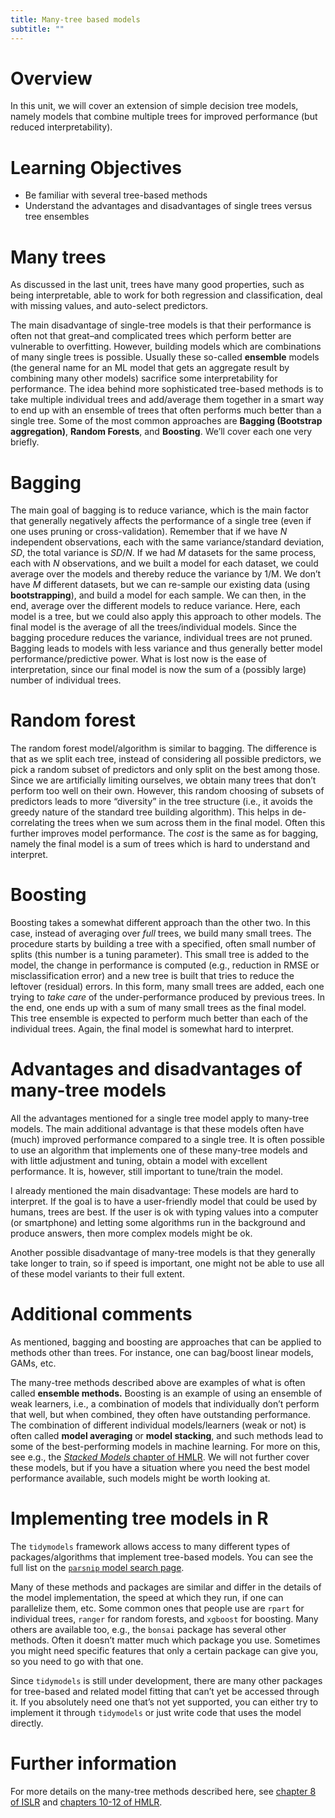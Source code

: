 ```yaml
---
title: Many-tree based models 
subtitle: ""
---
```



# Overview
In this unit, we will cover an extension of simple decision tree models, namely models that combine multiple trees for improved performance (but reduced interpretability).

# Learning Objectives
* Be familiar with several tree-based methods
* Understand the advantages and disadvantages of single trees versus tree ensembles


# Many trees 

As discussed in the last unit, trees have many good properties, such as being interpretable, able to work for both regression and classification, deal with missing values, and auto-select predictors.

The main disadvantage of single-tree models is that their performance is often not that great--and complicated trees which perform better are vulnerable to overfitting. However, building models which are combinations of many single trees is possible. Usually these so-called **ensemble** models (the general name for an ML model that gets an aggregate result by combining many other models) sacrifice some interpretability for performance. The idea behind more sophisticated tree-based methods is to take multiple individual trees and add/average them together in a smart way to end up with an ensemble of trees that often performs much better than a single tree. Some of the most common approaches are **Bagging (Bootstrap aggregation)**, **Random Forests**, and **Boosting**. We'll cover each one very briefly. 


# Bagging

The main goal of bagging is to reduce variance, which is the main factor that generally negatively affects the performance of a single tree (even if one uses pruning or cross-validation). Remember that if we have _N_ independent observations, each with the same variance/standard deviation, _SD_, the total variance is _SD_/_N_. If we had _M_ datasets for the same process, each with _N_ observations, and we built a model for each dataset, we could average over the models and thereby reduce the variance by 1/M. We don't have _M_ different datasets, but we can re-sample our existing data (using **bootstrapping**), and build a model for each sample. We can then, in the end, average over the different models to reduce variance. Here, each model is a tree, but we could also apply this approach to other models. The final model is the average of all the trees/individual models. Since the bagging procedure reduces the variance, individual trees are not pruned. Bagging leads to models with less variance and thus generally better model performance/predictive power. What is lost now is the ease of interpretation, since our final model is now the sum of a (possibly large) number of individual trees.


# Random forest

The random forest model/algorithm is similar to bagging. The difference is that as we split each tree, instead of considering all possible predictors, we pick a random subset of predictors and only split on the best among those. Since we are artificially limiting ourselves, we obtain many trees that don't perform too well on their own. However, this random choosing of subsets of predictors leads to more "diversity" in the tree structure (i.e., it avoids the greedy nature of the standard tree building algorithm). This helps in de-correlating the trees when we sum across them in the final model. Often this further improves model performance. The _cost_ is the same as for bagging, namely the final model is a sum of trees which is hard to understand and interpret.


# Boosting

Boosting takes a somewhat different approach than the other two. In this case, instead of averaging over _full_ trees, we build many small trees. The procedure starts by building a tree with a specified, often small number of splits (this number is a tuning parameter). This small tree is added to the model, the change in performance is computed (e.g., reduction in RMSE or misclassification error) and a new tree is built that tries to reduce the leftover (residual) errors. In this form, many small trees are added, each one trying to _take care_ of the under-performance produced by previous trees. In the end, one ends up with a sum of many small trees as the final model. This tree ensemble is expected to perform much better than each of the individual trees. Again, the final model is somewhat hard to interpret.



# Advantages and disadvantages of many-tree models  

All the advantages mentioned for a single tree model apply to many-tree models. The main additional advantage is that these models often have (much) improved performance compared to a single tree. It is often possible to use an algorithm that implements one of these many-tree models and with little adjustment and tuning, obtain a model with excellent performance. It is, however, still important to tune/train the model.

I already mentioned the main disadvantage: These models are hard to interpret. If the goal is to have a user-friendly model that could be used by humans, trees are best. If the user is ok with typing values into a computer (or smartphone) and letting some algorithms run in the background and produce answers, then more complex models might be ok.

Another possible disadvantage of many-tree models is that they generally take longer to train, so if speed is important, one might not be able to use all of these model variants to their full extent.


# Additional comments

As mentioned, bagging and boosting are approaches that can be applied to methods other than trees. For instance, one can bag/boost linear models, GAMs, etc.

The many-tree methods described above are examples of what is often called **ensemble methods.**  Boosting is an example of using an ensemble of weak learners, i.e., a combination of models that individually don't perform that well, but when combined, they often have outstanding performance. The combination of different individual models/learners (weak or not) is often called **model averaging** or **model stacking**, and such methods lead to some of the best-performing models in machine learning. For more on this, see e.g., the [_Stacked Models_ chapter of HMLR](https://bradleyboehmke.github.io/HOML/stacking.html). We will not further cover these models, but if you have a situation where you need the best model performance available, such models might be worth looking at. 



# Implementing tree models in R

The `tidymodels` framework allows access to many different types of packages/algorithms that implement tree-based models. You can see the full list on the [`parsnip` model search page](https://www.tidymodels.org/find/parsnip/). 

Many of these methods and packages are similar and differ in the details of the model implementation, the speed at which they run, if one can parallelize them, etc. Some common ones that people use are `rpart` for individual trees, `ranger` for random forests, and `xgboost` for boosting. Many others are available too, e.g., the `bonsai` package has several other methods. Often it doesn't matter much which package you use. Sometimes you might need specific features that only a certain package can give you, so you need to go with that one. 

Since `tidymodels` is still under development, there are many other packages for tree-based and related model fitting that can't yet be accessed through it. If you absolutely need one that's not yet supported, you can either try to implement it through `tidymodels` or just write code that uses the model directly.


# Further information

For more details on the many-tree methods described here, see [chapter 8 of ISLR](https://statlearning.com/) and [chapters 10-12 of HMLR](https://bradleyboehmke.github.io/HOML/DT.html).

